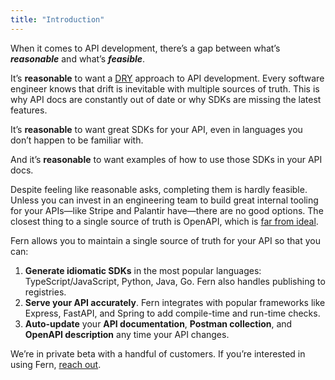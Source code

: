 ```yaml
---
title: "Introduction"
---
```


When it comes to API development, there’s a gap between what’s **_reasonable_**
and what’s **_feasible_**.

It’s **reasonable** to want a
[DRY](https://en.wikipedia.org/wiki/Don%27t%5Frepeat%5Fyourself) approach to API
development. Every software engineer knows that drift is inevitable with
multiple sources of truth. This is why API docs are constantly out of date or
why SDKs are missing the latest features.

It’s **reasonable** to want great SDKs for your API, even in languages you don’t
happen to be familiar with.

And it’s **reasonable** to want examples of how to use those SDKs in your API
docs.

Despite feeling like reasonable asks, completing them is hardly feasible. Unless
you can invest in an engineering team to build great internal tooling for your
APIs—like Stripe and Palantir have—there are no good options. The closest thing
to a single source of truth is OpenAPI, which is
[far from ideal](/comparison#openapi).

Fern allows you to maintain a single source of truth for your API so that you
can:

1. **Generate idiomatic SDKs** in the most popular languages:
   TypeScript/JavaScript, Python, Java, Go. Fern also handles publishing to
   registries.
2. **Serve your API accurately**. Fern integrates with popular frameworks like
   Express, FastAPI, and Spring to add compile-time and run-time checks.
3. **Auto-update** your **API documentation**, **Postman collection**, and
   **OpenAPI description** any time your API changes.

We’re in private beta with a handful of customers. If you’re interested in using
Fern,
[reach out](mailto:hey@buildwithfern.com?subject=%5BPrivate%20beta%5D%20Interest%20in%20joining).
